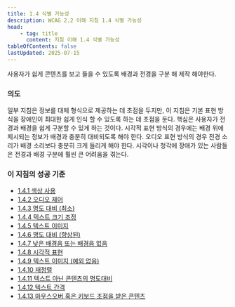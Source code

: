 ```yaml
---
title: 1.4 식별 가능성
description: WCAG 2.2 이해 지침 1.4 식별 가능성
head:
    - tag: title
      content: 지침 이해 1.4 식별 가능성
tableOfContents: false
lastUpdated: 2025-07-15
---
```



<Card title="지침">
사용자가 쉽게 콘텐츠를 보고 들을 수 있도록 배경과 전경을 구분 해 제작 해야한다.
</Card>

### 의도

일부 지침은 정보를 대체 형식으로 제공하는 데 초점을 두지만, 이 지침은 기본 표현 방식을 장애인이 최대한 쉽게 인식 할 수 있도록 하는 데 초점을 둔다. 핵심은 사용자가 전경과 배경을 쉽게 구분할 수 있게 하는 것이다.
시각적 표현 방식의 경우에는 배경 위에 제시되는 정보가 배경과 충분히 대비되도록 해야 한다.
오디오 표현 방식의 경우 전경 소리가 배경 소리보다 충분히 크게 들리게 해야 한다.
시각이나 청각에 장애가 있는 사람들은 전경과 배경 구분에 훨씬 큰 어려움을 겪는다.

### 이 지침의 성공 기준

*   [1.4.1 색상 사용](../use-of-color)
*   [1.4.2 오디오 제어](../audio-control)
*   [1.4.3 명도 대비 (최소)](../contrast-minimum)
*   [1.4.4 텍스트 크기 조정](../resize-text)
*   [1.4.5 텍스트 이미지](../images-of-text)
*   [1.4.6 명도 대비 (향상된)](../contrast-enhanced)
*   [1.4.7 낮은 배경음 또는 배경음 없음](../low-or-no-background-audio)
*   [1.4.8 시각적 표현](../visual-presentation)
*   [1.4.9 텍스트 이미지 (예외 없음)](../images-of-text-no-exception)
*   [1.4.10 재정렬](../reflow)
*   [1.4.11 텍스트 아닌 콘텐츠의 명도대비](../non-text-contrast)
*   [1.4.12 텍스트 간격](../text-spacing)
*   [1.4.13 마우스오버 혹은 키보드 초점을 받은 콘텐츠](../content-on-hover-or-focus)

